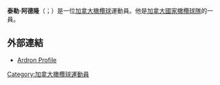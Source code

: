 {{blpunsourced|time=2015-11-21T16:22:39+00:00}}
{{expand|time=2015-11-21T16:22:39+00:00}}
'''泰勒·阿德隆'''（{{lang-en|Tyler Ardron}}；{{bd|1991年|6月16日}}）是一位[[加拿大|加拿大]][[橄欖球|橄欖球]]運動員。他是[[加拿大國家橄欖球隊|加拿大國家橄欖球隊]]的一員。
==外部連結==
*[http://www.espnscrum.com/statsguru/rugby/player/165553.html?class=1;template=results;type=player;view=match|Tyler Ardron Profile]
[[Category:加拿大橄欖球運動員|Category:加拿大橄欖球運動員]]